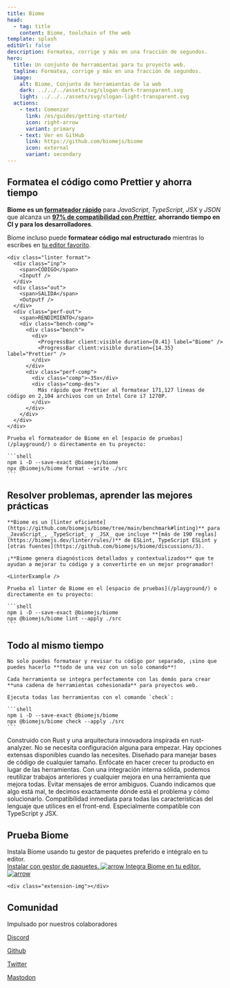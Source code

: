```yaml
---
title: Biome
head: 
  - tag: title
    content: Biome, toolchain of the web
template: splash
editUrl: false
description: Formatea, corrige y más en una fracción de segundos.
hero:
  title: Un conjunto de herramientas para tu proyecto web.
  tagline: Formatea, corrige y más en una fracción de segundos.
  image:
    alt: Biome, Conjunto de herramientas de la web
    dark: ../../../assets/svg/slogan-dark-transparent.svg
    light: ../../../assets/svg/slogan-light-transparent.svg
  actions:
    - text: Comenzar
      link: /es/guides/getting-started/
      icon: right-arrow
      variant: primary
    - text: Ver en GitHub
      link: https://github.com/biomejs/biome
      icon: external
      variant: secondary
---
```





<div class="gradient"></div>
<div class="grid"></div>


<div class="hero-code">
  <h2 class="head">Formatea el código como Prettier y ahorra tiempo</h2>

  **Biome es un [formateador rápido](https://github.com/biomejs/biome/tree/main/benchmark#formatting)** para _JavaScript_, _TypeScript_, _JSX_ y _JSON_ que alcanza un **[97% de compatibilidad con _Prettier_](https://console.algora.io/challenges/prettier)**, **ahorrando tiempo en CI y para los desarrolladores**.

  Biome incluso puede **formatear código mal estructurado** mientras lo escribes en [tu editor favorito](/guides/integrate-in-editor/).

    <div class="linter format">
      <div class="inp">
        <span>CÓDIGO</span>
        <Inputf />
      </div>
      <div class="out">
        <span>SALIDA</span>
        <Outputf />
      </div>
      <div class="perf-out">
        <span>RENDIMIENTO</span>
        <div class="bench-comp">
          <div class="bench">
            <div>
              <ProgressBar client:visible duration={0.41} label="Biome" />
              <ProgressBar client:visible duration={14.35} label="Prettier" />
            </div>
          </div>
          <div class="perf-comp">
            <div class="comp">~35x</div>
            <div class="comp-des">
              Más rápido que Prettier al formatear 171,127 líneas de código en 2,104 archivos con un Intel Core i7 1270P.
            </div>
          </div>
        </div>
      </div>
    </div>

    Prueba el formateador de Biome en el [espacio de pruebas](/playground/) o directamente en tu proyecto:

    ```shell
    npm i -D --save-exact @biomejs/biome
    npx @biomejs/biome format --write ./src
    ```
</div>


<div class="hero-code">
    <h2 class="head">Resolver problemas, aprender las mejores prácticas</h2>

    **Biome es un [linter eficiente](https://github.com/biomejs/biome/tree/main/benchmark#linting)** para _JavaScript_, _TypeScript_ y _JSX_ que incluye **[más de 190 reglas](https://biomejs.dev/linter/rules/)** de ESLint, TypeScript ESLint y [otras fuentes](https://github.com/biomejs/biome/discussions/3).
    
    ¡**Biome genera diagnósticos detallados y contextualizados** que te ayudan a mejorar tu código y a convertirte en un mejor programador!

    <LinterExample />

    Prueba el linter de Biome en el [espacio de pruebas](/playground/) o directamente en tu proyecto:

    ```shell
    npm i -D --save-exact @biomejs/biome
    npx @biomejs/biome lint --apply ./src
    ```

</div>


<div class="hero-code">
    <h2 class="head">Todo al mismo tiempo</h2>

    No solo puedes formatear y revisar tu código por separado, ¡sino que puedes hacerlo **todo de una vez con un solo comando**!

    Cada herramienta se integra perfectamente con las demás para crear **una cadena de herramientas cohesionada** para proyectos web.

    Ejecuta todas las herramientas con el comando `check`:

    ```shell
    npm i -D --save-exact @biomejs/biome
    npx @biomejs/biome check --apply ./src
    ```

</div>


<div class="card-cnt">

<CardGrid>
  <Card title="Rapido" icon="rocket">
    Construido con Rust y una arquitectura innovadora inspirada en rust-analyzer.
  </Card>
  <Card title="Sencillo" icon="pencil">
    No se necesita configuración alguna para empezar. Hay opciones extensas disponibles cuando las necesites.
  </Card>
  <Card title="Escalable" icon="random">
    Diseñado para manejar bases de código de cualquier tamaño. Enfócate en hacer crecer tu producto en lugar de las herramientas.
  </Card>
  <Card title="Optimizado" icon="setting">
    Con una integración interna sólida, podemos reutilizar trabajos anteriores y cualquier mejora en una herramienta que mejora todas.
  </Card>
  <Card title="Accionable e informativo" icon="information">
    Evitar mensajes de error ambiguos. Cuando indicamos que algo está mal, te decimos exactamente dónde está el problema y cómo solucionarlo.
  </Card>
  <Card title="Todo incluido" icon="add-document">
    Compatibilidad inmediata para todas las características del lenguaje que utilices en el front-end. Especialmente compatible con TypeScript y JSX.
  </Card>
</CardGrid>
</div>
<div class="installation-body">
  <div class="installation">
    <div class="installation-left">
      <h2 class="head">Prueba Biome</h2>
      <div class="installation-description">
        Instala Biome usando tu gestor de paquetes preferido e intégralo en tu editor.
      </div>
      <a class="installation-biome" href="/guides/getting-started/#installation">
        Instalar con gestor de paquetes.
        <Image src={arrow} alt="arrow" />
      </a>
      <a
        href="/guides/integrate-in-editor/"
        class="installation-extension"
      >
        Integra Biome en tu editor.
        <Image src={arrow} alt="arrow" />
      </a>
    </div>

    <div class="extension-img"></div>

  </div>
</div>

<div class="community">
  <div class="community-grid"></div>
    <h2 class="head">Comunidad</h2>
  <div class="community-connect">
    <div class="community-description">
      Impulsado por nuestros colaboradores
    </div>
    <div class="community-links">
      <a href="https://discord.gg/BypW39g6Yc" class="discord">
        <Icon name="discord" />
        <p>Discord</p>
      </a>
      <a href="https://github.com/biomejs/biome" class="github">
        <Icon name="github" />
        <p>Github</p>
      </a>
      <a href="https://twitter.com/biomejs" class="x">
        <Icon name="x.com" />
        <p>Twitter</p>
      </a>
      <a href="https://fosstodon.org/@biomejs" class="mastodon">
        <Icon name="mastodon" />
        <p>Mastodon</p>
      </a>
    </div>
  </div>
  <div class="connect">
    <Community />
  </div>
</div>

<Sponsors  title="Patrocinadores"/>

<Netlify />
